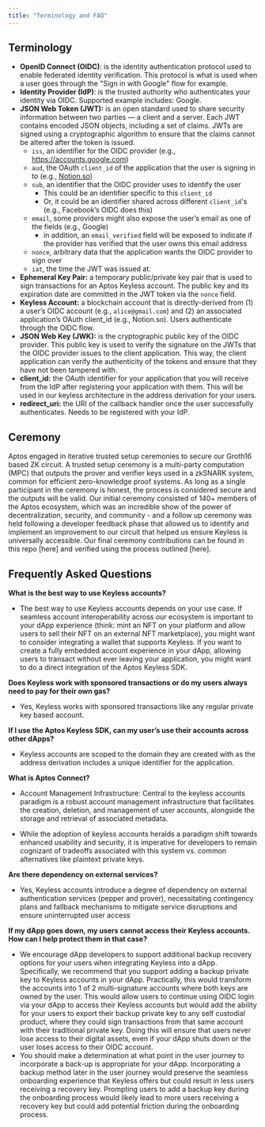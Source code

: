 ```yaml
---
title: "Terminology and FAQ"
---
```


## Terminology

- **OpenID Connect (OIDC)**: is the identity authentication protocol used to enable federated identity verification. This protocol is what is used when a user goes through the "Sign in with Google" flow for example.
- **Identity Provider (IdP)**: is the trusted authority who authenticates your identity via OIDC. Supported example includes: Google.
- **JSON Web Token (JWT):** is an open standard used to share security information between two parties — a client and a server. Each JWT contains encoded JSON objects, including a set of claims. JWTs are signed using a cryptographic algorithm to ensure that the claims cannot be altered after the token is issued.
  - `iss`, an identifier for the OIDC provider (e.g., https://accounts.google.com)
  - `aud`, the OAuth `client_id` of the application that the user is signing in to (e.g., [Notion.so](https://notion.so))
  - `sub`, an identifier that the OIDC provider uses to identify the user
    - This could be an identifier specific to this `client_id`
    - Or, it could be an identifier shared across different `client_id`'s (e.g., Facebook’s OIDC does this)
  - `email`, some providers might also expose the user’s email as one of the fields (e.g., Google)
    - in addition, an `email_verified` field will be exposed to indicate if the provider has verified that the user owns this email address
  - `nonce`, arbitrary data that the application wants the OIDC provider to sign over
  - `iat`, the time the JWT was issued at.
- **Ephemeral Key Pair:** a temporary public/private key pair that is used to sign transactions for an Aptos Keyless account. The public key and its expiration date are committed in the JWT token via the `nonce` field.
- **Keyless Account:** a blockchain account that is directly-derived from (1) a user’s OIDC account (e.g., `alice@gmail.com`) and (2) an associated application’s OAuth client_id (e.g., Notion.so). Users authenticate through the OIDC flow.
- **JSON Web Key (JWK):** is the cryptographic public key of the OIDC provider. This public key is used to verify the signature on the JWTs that the OIDC provider issues to the client application. This way, the client application can verify the authenticity of the tokens and ensure that they have not been tampered with.
- **client_id:** the OAuth identifier for your application that you will receive from the IdP after registering your application with them. This will be used in our keyless architecture in the address derivation for your users.
- **redirect_uri:** the URI of the callback handler once the user successfully authenticates. Needs to be registered with your IdP.

## Ceremony

Aptos engaged in iterative trusted setup ceremonies to secure our Groth16 based ZK circuit. A trusted setup ceremony is a multi-party computation (MPC) that outputs the prover and verifier keys used in a zkSNARK system, common for efficient zero-knowledge proof systems. As long as a single participant in the ceremony is honest, the process is considered secure and the outputs will be valid. Our initial ceremony consisted of 140+ members of the Aptos ecosystem, which was an incredible show of the power of decentralization, security, and community - and a follow up ceremony was held following a developer feedback phase that allowed us to identify and implement an improvement to our circuit that helped us ensure Keyless is universally accessible. Our final ceremony contributions can be found in this repo [here] and verified using the process outlined [here].

## Frequently Asked Questions

**What is the best way to use Keyless accounts?**

- The best way to use Keyless accounts depends on your use case. If seamless account interoperability across our ecosystem is important to your dApp experience (think: mint an NFT on your platform and allow users to sell their NFT on an external NFT marketplace), you might want to consider integrating a wallet that supports Keyless. If you want to create a fully embedded account experience in your dApp, allowing users to transact without ever leaving your application, you might want to do a direct integration of the Aptos Keyless SDK.

**Does Keyless work with sponsored transactions or do my users always need to pay for their own gas?**

- Yes, Keyless works with sponsored transactions like any regular private key based account.

**If I use the Aptos Keyless SDK, can my user’s use their accounts across other dApps?**

- Keyless accounts are scoped to the domain they are created with as the address derivation includes a unique identifier for the application.

**What is Aptos Connect?** 

- Account Management Infrastructure: Central to the keyless accounts paradigm is a robust account management infrastructure that facilitates the creation, deletion, and management of user accounts, alongside the storage and retrieval of associated metadata.

- While the adoption of keyless accounts heralds a paradigm shift towards enhanced usability and security, it is imperative for developers to remain cognizant of tradeoffs associated with this system vs. common alternatives like plaintext private keys.

**Are there dependency on external services?** 

- Yes, Keyless accounts introduce a degree of dependency on external authentication services (pepper and prover), necessitating contingency plans and fallback mechanisms to mitigate service disruptions and ensure uninterrupted user access

**If my dApp goes down, my users cannot access their Keyless accounts. How can I help protect them in that case?**

- We encourage dApp developers to support additional backup recovery options for your users when integrating Keyless into a dApp. Specifically, we recommend that you support adding a backup private key to Keyless accounts in your dApp. Practically, this would transform the accounts into 1 of 2 multi-signature accounts where both keys are owned by the user. This would allow users to continue using OIDC login via your dApp to access their Keyless accounts but would add the ability for your users to export their backup private key to any self custodial product, where they could sign transactions from that same account with their traditional private key. Doing this will ensure that users never lose access to their digital assets, even if your dApp shuts down or the user loses access to their OIDC account.
- You should make a determination at what point in the user journey to incorporate a back-up is appropriate for your dApp.  Incorporating a backup method later in the user journey would preserve the seamless onboarding experience that Keyless offers but could result in less users receiving a recovery key. Prompting users to add a backup key during the onboarding process would likely lead to more users receiving a recovery key but could add potential friction during the onboarding process.
